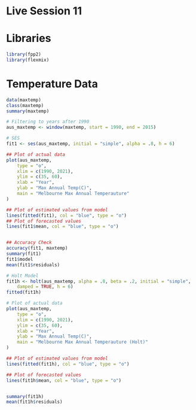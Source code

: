 # Live Session 11

# Libraries
```r
library(fpp2)
library(flexmix)
```

# Temperature Data
```r
data(maxtemp)
class(maxtemp)
summary(maxtemp)

# Filtering to years after 1990
aus_maxtemp <- window(maxtemp, start = 1990, end = 2015)

# SES
fit1 <- ses(aus_maxtemp, initial = "simple", alpha = .8, h = 6)

## Plot of actual data
plot(aus_maxtemp,
    type = "o",
    xlim = c(1990, 2021),
    ylim = c(35, 60),
    xlab = "Year",
    ylab = "Max Annual Temp(C)",
    main = "Melbourne Max Annual Temperauture"
)

## Plot of estimated values from model
lines(fitted(fit1), col = "blue", type = "o")
## Plot of forecasted values
lines(fit1$mean, col = "blue", type = "o")


## Accuracy Check
accuracy(fit1, maxtemp)
summary(fit1)
fit1$model
mean(fit1$residuals)

# Holt Model
fit1h <- holt(aus_maxtemp, alpha = .8, beta = .2, initial = "simple",
    damped = TRUE, h = 6)
fitted(fit1h)

# Plot of actual data
plot(aus_maxtemp,
    type = "o",
    xlim = c(1990, 2021),
    ylim = c(35, 60),
    xlab = "Year",
    ylab = "Max Annual Temp(C)",
    main = "Melbourne Max Annual Temperauture (Holt)"
)

## Plot of estimated values from model
lines(fitted(fit1h), col = "blue", type = "o")

## Plot of forecasted values
lines(fit1h$mean, col = "blue", type = "o")


summary(fit1h)
mean(fit1h$residuals)
```